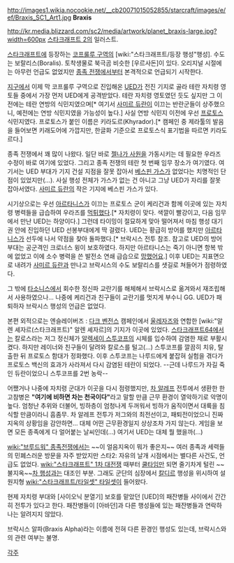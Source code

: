http://images1.wikia.nocookie.net/__cb20071015052855/starcraft/images/e/ef/Braxis_SC1_Art1.jpg
'''Braxis'''

http://kr.media.blizzard.com/sc2/media/artwork/planet_braxis-large.jpg?width=600px
[[스타크래프트 2]]의 일러스트.

[[스타크래프트]]에 등장하는 [[코프룰루 구역]]의 [wiki:"스타크래프트/등장 행성"행성]. 수도는 보랄리스(Boralis). 토착생물로 북극곰 비슷한 [우르사돈]이 있다. 오리지널 시절에는 아무런 언급도 없었지만 [[종족 전쟁]]에서부터 본격적으로 언급되기 시작한다.

[[지구]]에서 이제 막 코프룰루 구역으로 진입해온 [[UED]]가 전진 기지로 골라 테란 자치령 영토들 중에서 가장 먼저 UED에게 공격받았다. 테란 자치령 영토였던 듯도 싶지만 그 이전에는 테란 연방의 식민지였으며[* 여기서 [[사미르 듀란]]이 이끄는 반란군들이 상주했으니, 예전에는 연방 식민지였을 가능성이 높다.] 사실 연방 식민지 이전에 우선 [[프로토스]] 식민지였다. 프로토스가 붙인 이름은 키라도르(Khyrador).[* 캠페인 중 제라툴의 발음을 들어보면 키래도어에 가깝지만, 한글화 기준으로 프로토스식 표기법을 따르면 키라도르다.]

종족 전쟁에서 꽤 많이 나왔다. 일단 바로 [[젤나가 사원]]을 가동시키는 데 필요한 우라즈 수정이 바로 여기에 있었다. 그리고 종족 전쟁의 테란 첫 번째 임무 장소가 여기였다. 여기서는 UED 부대가 기지 건설 지점을 잘못 잡아서 [[베스핀 가스]]가 없었다는 치명적인 단점이 있었지만(…). 사실 행성 전체가 가스가 없는 건 아니고 그냥 UED가 자리를 잘못 잡아서였다. [[사미르 듀란]]의 작은 기지에 베스핀 가스가 있다.

시기상으로는 우선 [[아르타니스]]가 이끄는 프로토스 군이 케리건과 함께 이곳에 있는 자치령 병력들을 급습하여 우라즈를 [[먹튀]]했다.[* 자치령이 맞다. 색깔이 빨강이고, 다음 임무에서 만난 UED는 하양이다.] 그런데 타이밍이 절묘하게 맞아 떨어져서 마침 행성 대기권 안에 진입하던 UED 선봉부대에게 딱 걸렸다. UED는 황급히 방어를 했지만 [[아르타니스]]가 선두에 나서 약점을 찾아 돌파했다.[* 브락시스 전투 참조. 참고로 UED의 방어부대는 공군격인 크로너스 윙이 보호하였다. 하지만 아르타니스는 죽기 아니면 항복 밖에 없었고 이에 소수 병력을 쓴 발전소 연쇄 급습으로 [[망했어요]].] 이후 UED는 지표면으로 내려가 [[사미르 듀란]]과 만나고 브락시스의 수도 보랄리스를 샛길로 쳐들어가 점령하였다.

그 밖에 [[타소니스]]에서 회수한 정신파 교란기를 해체해서 브락시스로 옮겨와서 재조립해서 사용하였으나… 나중에 케리건과 친구들이 교란기를 멋지게 부수니 GG. UED가 패퇴하자 브락시스 행성의 언급은 없었다.

본편 외적으로는 엔슬레이버즈 : [[다크 벤전스]] 캠페인에서 [[울레자즈]]와 연합한 [wiki:"알렌 셰자르(스타크래프트)" 알렌 셰자르]의 기지가 이곳에 있었다. [[스타크래프트64]]에서는 칼로스라는 저그 정신체가 [[알렉세이 스투코프]]의 시체를 입수하여 감염한 채로 부활시켰다. 하지만 레이너와 친구들이 달려와 칼로스를 털고(...) 스투코프를 깔끔히 치유, 탈출한 뒤 프로토스 함대가 정화했다. 이후 스투코프는 나루드에게 붙잡혀 실험을 겪다가 프로토스 백신의 효과가 사라져서 다시 감염된 테란이 되었다. --근데 나루드가 자길 죽인 듀란이었으니 스투코프를 2번 농락--

어쨌거나 나중에 자치령 군대가 이곳을 다시 점령했지만, [[차 알레프]] 전투에서 생환한 한 고참병은 '''"여기에 비하면 차는 천국이다"'''라고 말할 만큼 근무 환경이 열악하기로 악명이 높다. 엄청난 추위와 더불어, 빙하층이 엄청나게 두꺼워서 빙하가 움직이면서 대륙을 침식할 만큼이라니 흠좀무. 차 알레프 전투가 저그와의 최전선이고, 패퇴전이었으니 진짜 지옥의 상황임을 감안하면… 대체 어떤 근무환경일지 상상조차 가지 않는다. 게임을 보면 모든 종족에게 다 얼어붙는 날씨인데(...) 여기서 UED는 대체 뭘 했을까(...)

[[wiki:"브루드워" 종족전쟁]]에서는 ~~이 얼음지옥이 뭐가 좋은지~~ 여러 종족과 세력들의 민폐스러운 방문을 자주 받았지만 스타2: 자유의 날개 시점에서는 별다른 사건도, 언급도 없었다. [[wiki:"스타크래프트" 1차 대전쟁]] 때부터 [[쿨타임]]만 되면 줄기차게 털린 ~~불지옥~~[[차 행성]]과는 대조인 부분. 그래도 군단의 심장에서 [[칼디르]] 행성을 위시하여 설원지형 [[wiki:"스타크래프트/타일셋" 타일셋]]이 들어왔다.

현제 자치령 부대와 [사이오닉 분열기] 보호를 맡았던 [UED]의 패잔병들 사이에서 간간히 전투가 있다고 한다. 패잔병들이 [아바던]과 다른 행성들에 있는 패잔병들과 연락하나는 알려지지 않았다.

브락시스 알파(Braxis Alpha)라는 이름에 전혀 다른 환경인 행성도 있는데, 브락시스와의 관련 여부는 불명.

[[각주]]
